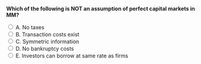 ::: {.question-block}

<form onsubmit="event.preventDefault(); checkAnswer('module7_mcq_q54')" data-correct-answer="B">
<strong style="display: block;">Which of the following is NOT an assumption of perfect capital markets in MM?</strong>

<label><input type="radio" name="module7_mcq_q54" value="A"> A. No taxes</label><br>
<label><input type="radio" name="module7_mcq_q54" value="B"> B. Transaction costs exist</label><br>
<label><input type="radio" name="module7_mcq_q54" value="C"> C. Symmetric information</label><br>
<label><input type="radio" name="module7_mcq_q54" value="D"> D. No bankruptcy costs</label><br>
<label><input type="radio" name="module7_mcq_q54" value="E"> E. Investors can borrow at same rate as firms</label><br>
</form>

<div id="feedback-module7_mcq_q54" class="feedback" data-status="" style="display:none;">
✅ Correct: B. MM assumes no transaction costs and no frictions in capital markets.
</div>

:::
